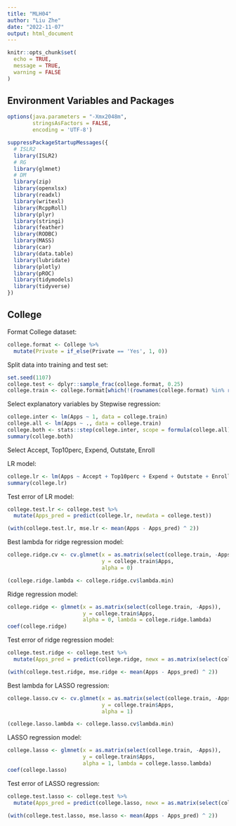 ```yaml
---
title: "MLH04"
author: "Liu Zhe"
date: "2022-11-07"
output: html_document
---
```


```r
knitr::opts_chunk$set(
  echo = TRUE,
  message = TRUE,
  warning = FALSE
)
```

## Environment Variables and Packages

```r
options(java.parameters = "-Xmx2048m",
        stringsAsFactors = FALSE, 
        encoding = 'UTF-8')

suppressPackageStartupMessages({
  # ISLR2
  library(ISLR2)
  # RG
  library(glmnet)
  # DM
  library(zip)
  library(openxlsx)
  library(readxl)
  library(writexl)
  library(RcppRoll)
  library(plyr)
  library(stringi)
  library(feather)
  library(RODBC)
  library(MASS)
  library(car)
  library(data.table)
  library(lubridate)
  library(plotly)
  library(pROC)
  library(tidymodels)
  library(tidyverse)
})
```

## College

Format College dataset: 

```r
college.format <- College %>% 
  mutate(Private = if_else(Private == 'Yes', 1, 0))
```

Split data into training and test set: 

```r
set.seed(1107)
college.test <- dplyr::sample_frac(college.format, 0.25)
college.train <- college.format[which(!(rownames(college.format) %in% rownames(college.test))), ]
```

Select explanatory variables by Stepwise regression: 

```r
college.inter <- lm(Apps ~ 1, data = college.train)
college.all <- lm(Apps ~ ., data = college.train)
college.both <- stats::step(college.inter, scope = formula(college.all), direction = 'both', trace = 0)
summary(college.both)
```

Select Accept, Top10perc, Expend, Outstate, Enroll 

LR model: 

```r
college.lr <- lm(Apps ~ Accept + Top10perc + Expend + Outstate + Enroll, data = college.train)
summary(college.lr)
```

Test error of LR model: 

```r
college.test.lr <- college.test %>% 
  mutate(Apps_pred = predict(college.lr, newdata = college.test))

(with(college.test.lr, mse.lr <- mean(Apps - Apps_pred) ^ 2))
```

Best lambda for ridge regression model: 

```r
college.ridge.cv <- cv.glmnet(x = as.matrix(select(college.train, -Apps)), 
                              y = college.train$Apps, 
                              alpha = 0)

(college.ridge.lambda <- college.ridge.cv$lambda.min)
```

Ridge regression model: 

```r
college.ridge <- glmnet(x = as.matrix(select(college.train, -Apps)), 
                        y = college.train$Apps, 
                        alpha = 0, lambda = college.ridge.lambda)
coef(college.ridge)
```

Test error of ridge regression model: 

```r
college.test.ridge <- college.test %>% 
  mutate(Apps_pred = predict(college.ridge, newx = as.matrix(select(college.test, -Apps))))

(with(college.test.ridge, mse.ridge <- mean(Apps - Apps_pred) ^ 2))
```

Best lambda for LASSO regression: 

```r
college.lasso.cv <- cv.glmnet(x = as.matrix(select(college.train, -Apps)), 
                              y = college.train$Apps, 
                              alpha = 1)

(college.lasso.lambda <- college.lasso.cv$lambda.min)
```

LASSO regression model: 

```r
college.lasso <- glmnet(x = as.matrix(select(college.train, -Apps)), 
                        y = college.train$Apps, 
                        alpha = 1, lambda = college.lasso.lambda)
coef(college.lasso)
```

Test error of LASSO regression: 

```r
college.test.lasso <- college.test %>% 
  mutate(Apps_pred = predict(college.lasso, newx = as.matrix(select(college.test, -Apps))))

(with(college.test.lasso, mse.lasso <- mean(Apps - Apps_pred) ^ 2))
```

